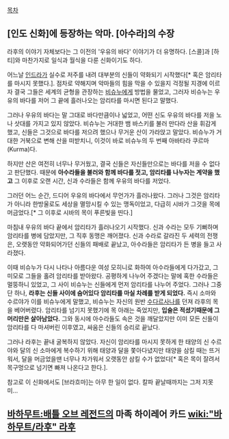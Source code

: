 [[목차]]

== [인도 신화]에 등장하는 악마. [아수라]의 수장 ==
라후의 이야기 자체보다는 그 이전의 '우유의 바다' 이야기가 더 유명하다.
[스콜]과 [하티]와 마찬가지로 일식과 월식을 다룬 신화이기도 하다.

어느날 [[인드라]]가 실수로 저주를 내려 대부분의 신들이 약화되기 시작했다[* 혹은 암리타를 마시지 못했다.]. 점차로 약해지며 악마들의 힘을 막을 수 있을지 걱정될 지경에 이르자 결국 그들은 세계의 균형을 관장하는 [[비슈누]]에게 방법을 물었고, 그러자 비슈누는 우유의 바다를 저어 그 끝에 흘러나오는 암리타를 마시면 된다고 말했다. 

그러나 우유의 바다는 말 그대로 바다만큼이나 넓었고, 어떤 신도 우유의 바다를 저을 노나 삿대를 가지고 있지 않았다. 비슈누는 거대한 뱀 바스키를 불러 만다라 산을 휘감게 했고, 신들은 그것으로 바다를 저으려 했으나 무거운 산이 가라앉고 말았다. 비슈누가 거대한 거북으로 변해 산을 떠받치니, 이것이 바로 비슈누의 두 번째 아바타라 쿠르마(Kurma)다.

하지만 산은 여전히 너무나 무거웠고, 결국 신들은 자신들만으로는 바다를 저을 수 없다고 판단했다. 때문에 '''아수라들을 불러와 함께 바다를 젓고, 암리타를 나누자는 계약을 했고''' 그 이후로 오랜 시간, 신과 수라들은 함께 우유의 바다를 저었다.

그러던 어느 순간, 드디어 우유의 바다에서 무언가가 흘러나왔다. 그러나 그것은 암리타가 아니라 한방울로도 세상을 멸망시킬 수 있는 맹독이었고, 다급히 시바가 그것을 목에 머금었다.[* 그 이후로 시바의 목이 푸른빛을 띤다.]

마침내 우유의 바다 끝에서 암리타가 흘러나오기 시작했다. 신과 수라는 모두 기뻐하며 암리타를 병에 담았지만, 그 직후 동맹은 깨어졌다. 신과 수라로 갈라진 두 세력의 전쟁은, 오랫동안 약화되어가던 신들의 패배로 끝났고, 아수라들은 암리타가 든 병을 들고 사라졌다.

이때 비슈누가 다시 나타나 아름다운 여성 모히니로 화하여 아수라들에게 다가갔고, 그 미모로 그들을 홀려 암리타를 받아왔다. 공평하게 나누어 주겠다는 말에 혹한 수라들은 멀뚱하니 있었고, 그 사이 비슈누는 신들에게 먼저 암리타를 나누어 주었다. 그러나 그중 단 하나, '''라후는 신들 사이에 숨어있다 암리타를 마실 차례를 받게 되었다.''' 즉시 소마와 수르야가 이를 비슈누에게 말했고, 비슈누는 자신의 원반 [[수다르사나]]를 던져 라후의 목을 베어버렸다. 암리타를 넘기지 못했기에 목 아래는 죽었지만, '''입술은 적셨기때문에 그 머리만은 살아남았다.''' 그와 동시에 아수라들도 속은 것을 깨달았지만 이미 모든 신들이 암리타를 다 마셔버린 이후였고, 싸움은 신들의 승리로 끝났다.

그러나 라후는 끝내 굴복하지 않았다. 자신이 암리타를 마시지 못하게 한 태양의 신 수르야와 달의 신 소마에게 복수하기 위해 태양과 달을 쫓아다녔지만 태양을 삼킬 때는 뜨거워서, 달을 머금었을땐 너무나 차가워서 오랫동안 삼킬 수가 없었다[* 혹은 목이 잘려서 목구멍으로 넘기면 빠져 나온다고 한다.].

참고로 이 신화에서도 [브라흐마]는 아무 한 일이 없다. 칼파 끝날때까지는 그저 지못미...

== [[바하무트:배틀 오브 레전드]]의 마족 하이레어 카드 [[wiki:"바하무트/라후" 라후]] ==
